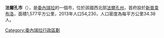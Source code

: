 '''法爾孔市'''（{{lang-es|Municipio Falcón}}），是[[委內瑞拉|委內瑞拉]]的一個市，位於該國西北部[[法爾孔州|法爾孔州]]，首府設於[[新普韋布洛_(法爾孔州)|新普韋布洛]]，面積1,577平方公里，2013年人口54,230，人口密度為每平方公里34.38人。

{{Venezuela-geo-stub}}
[[Category:委內瑞拉行政區劃|Category:委內瑞拉行政區劃]]